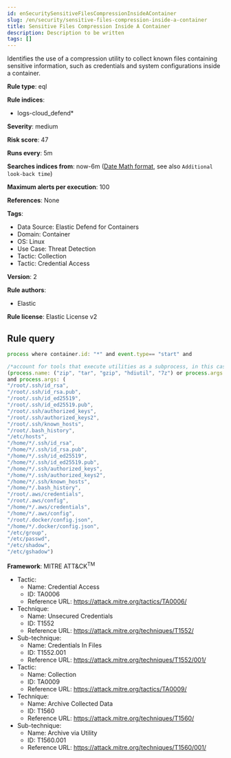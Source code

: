 ```yaml
---
id: enSecuritySensitiveFilesCompressionInsideAContainer
slug: /en/security/sensitive-files-compression-inside-a-container
title: Sensitive Files Compression Inside A Container
description: Description to be written
tags: []
---
```


<div id="sensitive-files-compression-inside-a-container"></div>

Identifies the use of a compression utility to collect known files containing sensitive information, such as credentials and system configurations inside a container.

**Rule type**: eql

**Rule indices**: 

* logs-cloud_defend*

**Severity**: medium

**Risk score**: 47

**Runs every**: 5m

**Searches indices from**: now-6m ([Date Math format](((ref))/common-options.html#date-math), see also <DocLink id="enSecurityRulesUiCreate" section="set-the-rules-schedule">`Additional look-back time`</DocLink>)

**Maximum alerts per execution**: 100

**References**: None

**Tags**: 

* Data Source: Elastic Defend for Containers
* Domain: Container
* OS: Linux
* Use Case: Threat Detection
* Tactic: Collection
* Tactic: Credential Access

**Version**: 2

**Rule authors**: 

* Elastic

**Rule license**: Elastic License v2

## Rule query

```js
process where container.id: "*" and event.type== "start" and 

/*account for tools that execute utilities as a subprocess, in this case the target utility name will appear as a process arg*/  
(process.name: ("zip", "tar", "gzip", "hdiutil", "7z") or process.args: ("zip", "tar", "gzip", "hdiutil", "7z"))
and process.args: ( 
"/root/.ssh/id_rsa", 
"/root/.ssh/id_rsa.pub", 
"/root/.ssh/id_ed25519", 
"/root/.ssh/id_ed25519.pub", 
"/root/.ssh/authorized_keys", 
"/root/.ssh/authorized_keys2", 
"/root/.ssh/known_hosts", 
"/root/.bash_history", 
"/etc/hosts", 
"/home/*/.ssh/id_rsa", 
"/home/*/.ssh/id_rsa.pub", 
"/home/*/.ssh/id_ed25519",
"/home/*/.ssh/id_ed25519.pub",
"/home/*/.ssh/authorized_keys",
"/home/*/.ssh/authorized_keys2",
"/home/*/.ssh/known_hosts",
"/home/*/.bash_history",
"/root/.aws/credentials",
"/root/.aws/config",
"/home/*/.aws/credentials",
"/home/*/.aws/config",
"/root/.docker/config.json",
"/home/*/.docker/config.json",
"/etc/group",
"/etc/passwd",
"/etc/shadow",
"/etc/gshadow")

```

**Framework**: MITRE ATT&CK<sup>TM</sup>

* Tactic:
    * Name: Credential Access
    * ID: TA0006
    * Reference URL: https://attack.mitre.org/tactics/TA0006/
* Technique:
    * Name: Unsecured Credentials
    * ID: T1552
    * Reference URL: https://attack.mitre.org/techniques/T1552/
* Sub-technique:
    * Name: Credentials In Files
    * ID: T1552.001
    * Reference URL: https://attack.mitre.org/techniques/T1552/001/
* Tactic:
    * Name: Collection
    * ID: TA0009
    * Reference URL: https://attack.mitre.org/tactics/TA0009/
* Technique:
    * Name: Archive Collected Data
    * ID: T1560
    * Reference URL: https://attack.mitre.org/techniques/T1560/
* Sub-technique:
    * Name: Archive via Utility
    * ID: T1560.001
    * Reference URL: https://attack.mitre.org/techniques/T1560/001/

